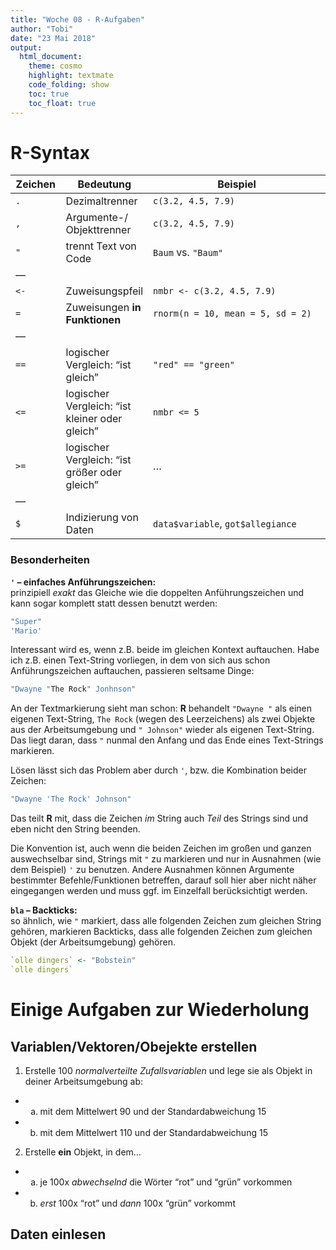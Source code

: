```yaml
---
title: "Woche 08 - R-Aufgaben"
author: "Tobi"
date: "23 Mai 2018"
output: 
  html_document:
    theme: cosmo
    highlight: textmate
    code_folding: show
    toc: true
    toc_float: true
---
```


# R-Syntax

Zeichen  | Bedeutung     | Beispiel
---------|---------------|--------------------------------
`.`   | Dezimaltrenner            | `c(3.2, 4.5, 7.9)`
`,`   | Argumente-/ Objekttrenner | `c(3.2, 4.5, 7.9)`
`"`   | trennt Text von Code      | `Baum` vs. `"Baum"`
---   |                           |
`<-`  | Zuweisungspfeil           | `nmbr <- c(3.2, 4.5, 7.9)`
`=`   | Zuweisungen **in Funktionen** | `rnorm(n = 10, mean = 5, sd = 2)`
---   |                           |
`==`  | logischer Vergleich: "ist gleich" | `"red" == "green"`
`<=`  | logischer Vergleich: "ist kleiner oder gleich"  | `nmbr <= 5`
`>=`  | logischer Vergleich: "ist größer oder gleich"    | ...
---   |                           |
`$`   | Indizierung von Daten     | `data$variable`, `got$allegiance`

### Besonderheiten

**`'` -- einfaches Anführungszeichen:**  
prinzipiell _exakt_ das Gleiche wie die doppelten Anführungszeichen und kann sogar komplett statt dessen benutzt werden:

```r
"Super"
'Mario'
```

Interessant wird es, wenn z.B. beide im gleichen Kontext auftauchen. Habe ich z.B. einen Text-String vorliegen, in dem von sich aus schon Anführungszeichen auftauchen, passieren seltsame Dinge:

```r
"Dwayne "The Rock" Jonhnson"
```

An der Textmarkierung sieht man schon: **R** behandelt `"Dwayne "` als einen eigenen Text-String, `The Rock` (wegen des Leerzeichens) als zwei Objekte aus der Arbeitsumgebung und `" Johnson"` wieder als eigenen Text-String. Das liegt daran, dass `"` nunmal den Anfang und das Ende eines Text-Strings markieren.

Lösen lässt sich das Problem aber durch `'`, bzw. die Kombination beider Zeichen:

```r
"Dwayne 'The Rock' Johnson"
```

Das teilt **R** mit, dass die Zeichen _im_ String auch _Teil_ des Strings sind und eben nicht den String beenden.

Die Konvention ist, auch wenn die beiden Zeichen im großen und ganzen auswechselbar sind, Strings mit `"` zu markieren und nur in Ausnahmen (wie dem Beispiel) `'` zu benutzen. Andere Ausnahmen können Argumente bestimmter Befehle/Funktionen betreffen, darauf soll hier aber nicht näher eingegangen werden und muss ggf. im Einzelfall berücksichtigt werden.

**`bla` -- Backticks:**  
so ähnlich, wie `"` markiert, dass alle folgenden Zeichen zum gleichen String gehören, markieren Backticks, dass alle folgenden Zeichen zum gleichen Objekt (der Arbeitsumgebung) gehören.

```r
`olle dingers` <- "Bobstein"
`olle dingers`
```

# Einige Aufgaben zur Wiederholung

## Variablen/Vektoren/Obejekte erstellen

1. Erstelle 100 _normalverteilte Zufallsvariablen_ und lege sie als Objekt in deiner Arbeitsumgebung ab:
  - a) mit dem Mittelwert 90 und der Standardabweichung 15
  - b) mit dem Mittelwert 110 und der Standardabweichung 15
2. Erstelle **ein** Objekt, in dem...
  - a) je 100x _abwechselnd_ die Wörter "rot" und "grün" vorkommen
  - b) _erst_ 100x "rot" und _dann_ 100x "grün" vorkommt 

## Daten einlesen
